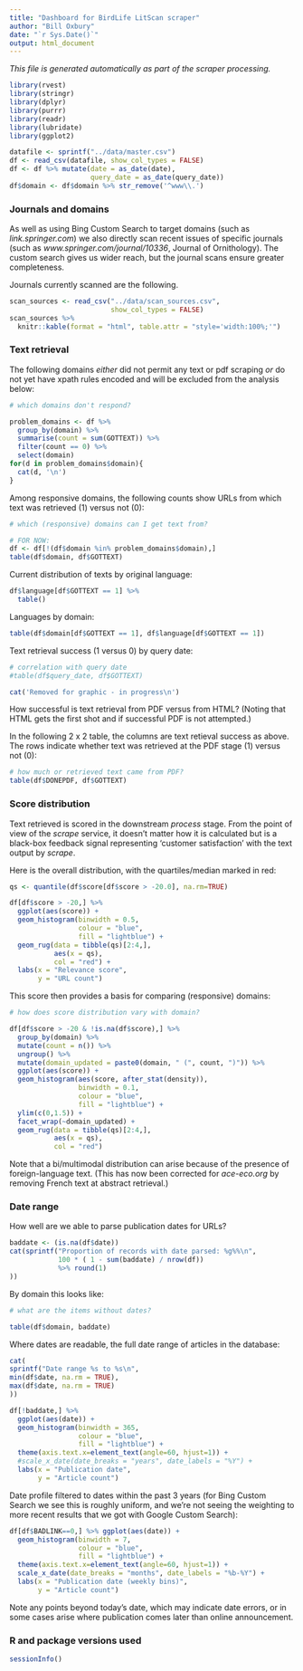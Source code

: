 ```yaml
---
title: "Dashboard for BirdLife LitScan scraper"
author: "Bill Oxbury"
date: "`r Sys.Date()`"
output: html_document
---
```


_This file is generated automatically as part of the scraper processing._

```r

library(rvest)
library(stringr)
library(dplyr)
library(purrr)
library(readr)
library(lubridate)
library(ggplot2)

datafile <- sprintf("../data/master.csv") 
df <- read_csv(datafile, show_col_types = FALSE)
df <- df %>% mutate(date = as_date(date),
                    query_date = as_date(query_date)) 
df$domain <- df$domain %>% str_remove('^www\\.')
```

### Journals and domains

As well as using Bing Custom Search to target domains (such as _link.springer.com_) we also directly scan recent 
issues of specific journals (such as _www.springer.com/journal/10336_, Journal of Ornithology). The custom search 
gives us wider reach, but the journal scans ensure greater completeness.

Journals currently scanned are the following.

```r
scan_sources <- read_csv("../data/scan_sources.csv", 
                         show_col_types = FALSE)
scan_sources %>%
  knitr::kable(format = "html", table.attr = "style='width:100%;'")
```

### Text retrieval

The following domains _either_ did not permit any text or pdf scraping _or_ do not yet have xpath rules encoded and will be excluded from the analysis below:

```r
# which domains don't respond?

problem_domains <- df %>% 
  group_by(domain) %>%
  summarise(count = sum(GOTTEXT)) %>%
  filter(count == 0) %>%
  select(domain) 
for(d in problem_domains$domain){
  cat(d, '\n')
}
```

Among responsive domains, the following counts show URLs from which text was retrieved (1) versus not (0):

```r
# which (responsive) domains can I get text from?

# FOR NOW:
df <- df[!(df$domain %in% problem_domains$domain),]
table(df$domain, df$GOTTEXT)
```

Current distribution of texts by original language:

```r

df$language[df$GOTTEXT == 1] %>% 
  table()
```
Languages by domain:

```r

table(df$domain[df$GOTTEXT == 1], df$language[df$GOTTEXT == 1])
```

Text retrieval success (1 versus 0) by query date:

```r
# correlation with query date
#table(df$query_date, df$GOTTEXT)

cat('Removed for graphic - in progress\n')
```

How successful is text retrieval from PDF versus from HTML? (Noting that HTML gets the first shot and if successful PDF is not attempted.)

In the following 2 x 2 table, the columns are text retieval success as above. The rows indicate whether text was retrieved at the PDF stage (1) versus not (0):

```r
# how much or retrieved text came from PDF?
table(df$DONEPDF, df$GOTTEXT)
```

### Score distribution

Text retrieved is scored in the downstream _process_ stage. From the point of view of the _scrape_ service, it doesn't matter how it is calculated but is a black-box feedback signal representing 'customer satisfaction' with the text output by _scrape_.

Here is the overall distribution, with the quartiles/median marked in red:

```r

qs <- quantile(df$score[df$score > -20.0], na.rm=TRUE)

df[df$score > -20,] %>% 
  ggplot(aes(score)) +
  geom_histogram(binwidth = 0.5,
                 colour = "blue",
                 fill = "lightblue") +
  geom_rug(data = tibble(qs)[2:4,],
           aes(x = qs), 
           col = "red") +
  labs(x = "Relevance score",
       y = "URL count")
```

This score then provides a basis for comparing (responsive) domains:

```r
# how does score distribution vary with domain?

df[df$score > -20 & !is.na(df$score),] %>% 
  group_by(domain) %>%
  mutate(count = n()) %>%
  ungroup() %>%
  mutate(domain_updated = paste0(domain, " (", count, ")")) %>%
  ggplot(aes(score)) +
  geom_histogram(aes(score, after_stat(density)),
                 binwidth = 0.1,
                 colour = "blue",
                 fill = "lightblue") +
  ylim(c(0,1.5)) +
  facet_wrap(~domain_updated) +
  geom_rug(data = tibble(qs)[2:4,],
           aes(x = qs), 
           col = "red") 
```

Note that a bi/multimodal distribution can arise because of the presence of foreign-language text. (This has now been corrected for *ace-eco.org* by removing French text at abstract retrieval.)


### Date range

How well are we able to parse publication dates for URLs?

```r

baddate <- (is.na(df$date))
cat(sprintf("Proportion of records with date parsed: %g%%\n",
            100 * ( 1 - sum(baddate) / nrow(df)) 
            %>% round(1)
))
```

By domain this looks like:

```r
# what are the items without dates?

table(df$domain, baddate)
```

Where dates are readable, the full date range of articles in the database:

```r

cat(
sprintf("Date range %s to %s\n",
min(df$date, na.rm = TRUE),
max(df$date, na.rm = TRUE)
))
```


```r

df[!baddate,] %>% 
  ggplot(aes(date)) +
  geom_histogram(binwidth = 365,
                 colour = "blue",
                 fill = "lightblue") +
  theme(axis.text.x=element_text(angle=60, hjust=1)) +
  #scale_x_date(date_breaks = "years", date_labels = "%Y") +
  labs(x = "Publication date",
       y = "Article count")
```

Date profile filtered to dates within the past 3 years (for Bing Custom Search we see this is roughly uniform, and we're not seeing the weighting to more recent results that we got with Google Custom Search):

```r

df[df$BADLINK==0,] %>% ggplot(aes(date)) +
  geom_histogram(binwidth = 7,
                 colour = "blue",
                 fill = "lightblue") +
  theme(axis.text.x=element_text(angle=60, hjust=1)) +
  scale_x_date(date_breaks = "months", date_labels = "%b-%Y") +
  labs(x = "Publication date (weekly bins)",
       y = "Article count")
```

Note any points beyond today's date, which may indicate date errors, or in some cases arise where publication comes later than online announcement. 

### R and package versions used

```r
sessionInfo()
```

